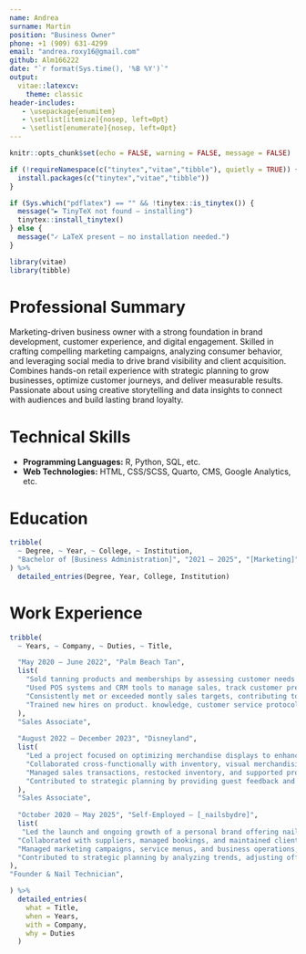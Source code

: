 ```yaml
---
name: Andrea
surname: Martin
position: "Business Owner"
phone: +1 (909) 631-4299
email: "andrea.roxy16@gmail.com"
github: Alm166222
date: "`r format(Sys.time(), '%B %Y')`"
output: 
  vitae::latexcv:
    theme: classic
header-includes:
   - \usepackage{enumitem}
   - \setlist[itemize]{nosep, left=0pt}
   - \setlist[enumerate]{nosep, left=0pt}
---
```


```r
knitr::opts_chunk$set(echo = FALSE, warning = FALSE, message = FALSE)

if (!requireNamespace(c("tinytex","vitae","tibble"), quietly = TRUE)) {
  install.packages(c("tinytex","vitae","tibble"))
}

if (Sys.which("pdflatex") == "" && !tinytex::is_tinytex()) {                    
  message("► TinyTeX not found – installing")
  tinytex::install_tinytex()        
} else {
  message("✓ LaTeX present – no installation needed.")
}

library(vitae)
library(tibble)
```

# Professional Summary

Marketing-driven business owner with a strong foundation in brand development, customer experience, and digital engagement. Skilled in crafting compelling marketing campaigns, analyzing consumer behavior, and leveraging social media to drive brand visibility and client acquisition. Combines hands-on retail experience with strategic planning to grow businesses, optimize customer journeys, and deliver measurable results. Passionate about using creative storytelling and data insights to connect with audiences and build lasting brand loyalty.


# Technical Skills

- **Programming Languages:** R, Python, SQL, etc.  
- **Web Technologies:** HTML, CSS/SCSS, Quarto, CMS, Google Analytics, etc.

# Education

```r
tribble(
  ~ Degree, ~ Year, ~ College, ~ Institution,
  "Bachelor of [Business Administration]", "2021 – 2025", "[Marketing]", "[Cal Poly Pomona]"
) %>%
  detailed_entries(Degree, Year, College, Institution)
```

# Work Experience

```r
tribble(
  ~ Years, ~ Company, ~ Duties, ~ Title,

  "May 2020 – June 2022", "Palm Beach Tan",
  list(
    "Sold tanning products and memberships by assessing customer needs and recommending tailored solutions.",
    "Used POS systems and CRM tools to manage sales, track customer prefernces, and process transactions efficiently",
    "Consistently met or exceeded montly sales targets, contributing to a 25% increase in product revenue during peak seasons.",
    "Trained new hires on product. knowledge, customer service protocols, and sales techniquues to ensure consistent team performance"
  ),
  "Sales Associate",
  
  "August 2022 – December 2023", "Disneyland",
  list(
    "Led a project focused on optimizing merchandise displays to enhance guest experience and drive product visibility.",
    "Collaborated cross-functionally with inventory, visual merchandising, and guest services teams.",
    "Managed sales transactions, restocked inventory, and supported promotional campaigns for seasonal merchandise.",
    "Contributed to strategic planning by providing guest feedback and sales insights to improve retail performance."
  ),
  "Sales Associate",
  
  "October 2020 – May 2025", "Self-Employed – [_nailsbydre]",
  list(
   "Led the launch and ongoing growth of a personal brand offering nail services, focusing on quality, creativity, and client satisfaction.",
  "Collaborated with suppliers, managed bookings, and maintained client relationships through social media and scheduling tools.",
  "Managed marketing campaigns, service menus, and business operations, contributing to consistent monthly revenue growth.",
  "Contributed to strategic planning by analyzing trends, adjusting offerings, and maintaining strong customer retention rates."
),
"Founder & Nail Technician",

) %>%
  detailed_entries(
    what = Title,
    when = Years,
    with = Company,
    why = Duties
  )
```



